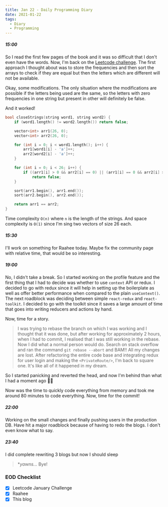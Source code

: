 ```yaml
---
title: Jan 22 - Daily Programming Diary
date: 2021-01-22
tags:
  - Diary
  - Programming
---
```


##### 15:00
So I read the first few pages of the book and it was so difficult that I don't even have the words. Now, I'm back on the [Leetcode challenge](https://leetcode.com/explore/featured/card/january-leetcoding-challenge-2021/582/week-4-january-22nd-january-28th/3613/). 
The first approach I thought about was to store the frequencies and then sort the arrays to check if they are equal but then the letters which are different will not be available.

Okay, some modifications. The only situation where the modifications are possible if the letters being used are the same, so the letters with zero frequencies in one string but present in other will definitely be false.

And it worked!

```cpp:title=determine-if-two-strings-are-close.cpp
bool closeStrings(string word1, string word2) {
    if (word1.length() != word2.length()) return false;

    vector<int> arr1(26, 0);
    vector<int> arr2(26, 0);

    for (int i = 0; i < word1.length(); i++) {
        arr1[word1[i] - 'a']++;
        arr2[word2[i] - 'a']++;
    }

    for (int i = 0; i < 26; i++) {
        if ((arr1[i] > 0 && arr2[i] == 0) || (arr1[i] == 0 && arr2[i] > 0))
            return false;
    }

    sort(arr1.begin(), arr1.end());
    sort(arr2.begin(), arr2.end());

    return arr1 == arr2;
}
```

Time complexity `O(n)` where `n` is the length of the strings. And space complexity is `O(1)` since I'm sing two vectors of size 26 each.

##### 15:30
I'll work on something for Raahee today. Maybe fix the community page with relative time, that would be so interesting.

##### 19:00
No, I didn't take a break.
So I started working on the profile feature and the first thing that I had to decide was whether to use `context` API or redux. I decided to go with redux since it will help in setting up the boilerplate as well as offer better performance when compared to the plain `useContext()`. 
The next roadblock was deciding between simple `react-redux` and `react-toolkit`. I decided to go with the toolkit since it saves a large amount of time that goes into writing reducers and actions by hand. 

Now, time for a story.

> I was trying to rebase the branch on which I was working and I thought that it was done, but after working for approximately 2 hours, when I had to commit, I realised that I was still working in the rebase. Now I did what a normal person would do. Search on stack overflow and ran the command `git rebase --abort` and BAM!! All my changes are lost.
After refactoring the entire code base and integrating redux for user login and making the `<PrivateRoute/>`, I'm back to square one. It's like all of it happened in my dream.

So I started panicking and reverted the head, and now I'm behind than what I had a moment ago 🤦‍♂️

Now was the time to quickly code everything from memory and took me around 80 minutes to code everything. Now, time for the commit!

##### 22:00
Working on the small changes and finally pushing users in the production DB. Have hit a major roadblock because of having to redo the blogs. I don't even know what to say. 

##### 23:40
I did complete rewriting 3 blogs but now I should sleep

> **yawns...* Bye!

### EOD Checklist
- [x] Leetcode January Challenge
- [x] Raahee
- [x] This blog